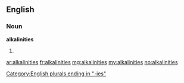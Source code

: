 ==English==

===Noun===
'''alkalinities'''

# {{plural of|[[alkalinity]]}}

[[Category:English plurals ending in "-ies"]]

[[ar:alkalinities]]
[[fr:alkalinities]]
[[mg:alkalinities]]
[[my:alkalinities]]
[[no:alkalinities]]